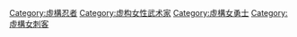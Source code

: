 
[[Category:虛構忍者|Category:虛構忍者]]
[[Category:虚构女性武术家|Category:虚构女性武术家]]
[[Category:虛構女勇士|Category:虛構女勇士]]
[[Category:虛構女刺客|Category:虛構女刺客]]
